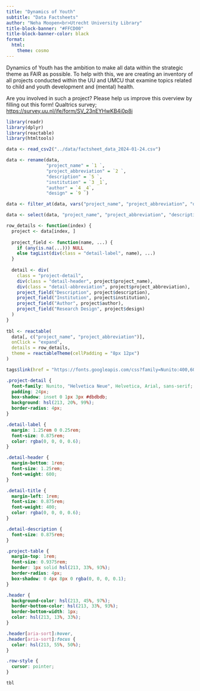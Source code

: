 ```yaml
---
title: "Dynamics of Youth"
subtitle: "Data Factsheets"
author: "Neha Moopen<br>Utrecht University Library"
title-block-banner: "#FFCD00"
title-block-banner-color: black
format:
  html:
    theme: cosmo
---
```


Dynamics of Youth has the ambition to make all data within the strategic theme as FAIR as possible. To help with this, we are creating an inventory of all projects conducted within the UU and UMCU that examine topics related to child and youth development and (mental) health. 

Are you involved in such a project? Please help us improve this overview by filling out this form! Qualtrics survey; [https://survey.uu.nl/jfe/form/SV_23nEYHwKB4i0p8i](https://survey.uu.nl/jfe/form/SV_23nEYHwKB4i0p8i)

```r
library(readr)
library(dplyr)
library(reactable)
library(htmltools)

data <- read_csv2("../data/factsheet_data_2024-01-24.csv")

data <- rename(data, 
               "project_name" = `1 `,
               "project_abbreviation" = `2 `,
               "description" = `5 `,
               "institution" = `3 _1`,
               "author" = `4 _4`,
               "design" = `9 `)

data <- filter_at(data, vars("project_name", "project_abbreviation", "description", "institution", "author", "design"), ~!is.na(.))

data <- select(data, "project_name", "project_abbreviation", "description", "institution", "author", "design")
```

```r
row_details <- function(index) {
  project <- data[index, ]
  
  project_field <- function(name, ...) {
    if (any(is.na(...))) NULL
    else tagList(div(class = "detail-label", name), ...)
  }
  
  detail <- div(
    class = "project-detail",
    div(class = "detail-header", project$project_name),
    div(class = "detail-abbreviation", project$project_abbreviation),
    project_field("Description", project$description),
    project_field("Institution", project$institution),
    project_field("Author", project$author),
    project_field("Research Design", project$design)
  )
}
  
tbl <- reactable(
  data[, c("project_name", "project_abbreviation")],
  onClick = "expand",
  details = row_details,
  theme = reactableTheme(cellPadding = "8px 12px")
)
```

```r
tags$link(href = "https://fonts.googleapis.com/css?family=Nunito:400,600,700&display=fallback", rel = "stylesheet")
```

```css
.project-detail {
  font-family: Nunito, "Helvetica Neue", Helvetica, Arial, sans-serif;
  padding: 24px;
  box-shadow: inset 0 1px 3px #dbdbdb;
  background: hsl(213, 20%, 99%);
  border-radius: 4px;
}

.detail-label {
  margin: 1.25rem 0 0.25rem;
  font-size: 0.875rem;
  color: rgba(0, 0, 0, 0.6);
}

.detail-header {
  margin-bottom: 1rem;
  font-size: 1.25rem;
  font-weight: 600;
}

.detail-title {
  margin-left: 1rem;
  font-size: 0.875rem;
  font-weight: 400;
  color: rgba(0, 0, 0, 0.6);
}

.detail-description {
  font-size: 0.875rem;
}

.project-table {
  margin-top: 1rem;
  font-size: 0.9375rem;
  border: 1px solid hsl(213, 33%, 93%);
  border-radius: 4px;
  box-shadow: 0 4px 8px 0 rgba(0, 0, 0, 0.1);
}

.header {
  background-color: hsl(213, 45%, 97%);
  border-bottom-color: hsl(213, 33%, 93%);
  border-bottom-width: 1px;
  color: hsl(213, 13%, 33%);
}

.header[aria-sort]:hover,
.header[aria-sort]:focus {
  color: hsl(213, 55%, 50%);
}

.row-style {
  cursor: pointer;
}
```


```r
tbl
```
